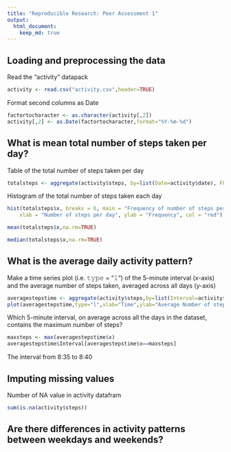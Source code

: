 ```yaml
---
title: "Reproducible Research: Peer Assessment 1"
output: 
  html_document:
    keep_md: true
---
```



## Loading and preprocessing the data
Read the "activity" datapack

```r
activity <- read.csv("activity.csv",header=TRUE)
```

Format second columns as Date
```r
factortocharacter <- as.character(activity[,2])
activity[,2] <- as.Date(factortocharacter,format="%Y-%m-%d")
```



## What is mean total number of steps taken per day?


Table of the total number of steps taken per day
```r
totalsteps <- aggregate(activity$steps, by=list(Date=activity$date), FUN=sum)
```

Histogram of the total number of steps taken each day

```r
hist(totalsteps$x, breaks = 6, main = "Frequency of number of steps per day", 
    xlab = "Number of steps per day", ylab = "Frequency", col = "red")
```

```r
mean(totalsteps$x,na.rm=TRUE)
```

```r
median(totalsteps$x,na.rm=TRUE)
```


## What is the average daily activity pattern?


Make a time series plot (i.e. 𝚝𝚢𝚙𝚎 = "𝚕") of the 5-minute interval (x-axis) and the average number of steps taken, averaged across all days (y-axis)

```r
averagestepstime <- aggregate(activity$steps,by=list(Interval=activity$interval),FUN=mean,na.rm=TRUE)
plot(averagestepstime,type="l",xlab="Time",ylab="Average Number of steps")
```

Which 5-minute interval, on average across all the days in the dataset, contains the maximum number of steps?

```r
maxsteps <- max(averagestepstime$x)
averagestepstime$Interval[averagestepstime$x==maxsteps]
```

The interval from 8:35 to 8:40


## Imputing missing values


Number of NA value in activity datafram
```r
sum(is.na(activity$steps))
```


## Are there differences in activity patterns between weekdays and weekends?
